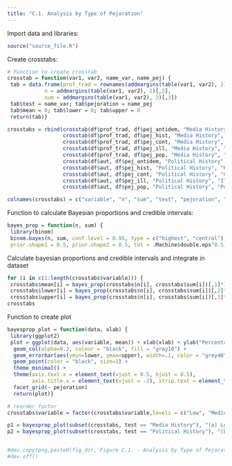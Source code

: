 ```yaml
---
title: "C.1. Analysis by Type of Pejoration"
---
```


Import data and libraries:
```r
source("source_file.R")
```

Create crosstabs:
```r
# Function to create crosstab
crosstab = function(var1, var2, name_var, name_pej) {
 tab = data.frame(prof_trad = rownames(addmargins(table(var1, var2), 2)),
            n = addmargins(table(var1, var2), 2)[,2],
            sum = addmargins(table(var1, var2), 2)[,3])
 tab$test = name_var; tab$pejoration = name_pej
 tab$mean = 0; tab$lower = 0; tab$upper = 0
 return(tab)}

crosstabs = rbind(crosstab(df$prof_trad, df$pej_antidem, "Media History", "Antidemocratic"), 
                  crosstab(df$prof_trad, df$pej_hist, "Media History", "Historical"), 
                  crosstab(df$prof_trad, df$pej_cont, "Media History", "Contemporary"), 
                  crosstab(df$prof_trad, df$pej_ill, "Media History", "Illiberal"),
                  crosstab(df$prof_trad, df$pej_pop, "Media History", "Populist"),
                  crosstab(df$aut, df$pej_antidem, "Political History", "Antidemocratic"), 
                  crosstab(df$aut, df$pej_hist, "Political History", "Historical"), 
                  crosstab(df$aut, df$pej_cont, "Political History", "Contemporary"), 
                  crosstab(df$aut, df$pej_ill, "Political History", "Illiberal"),
                  crosstab(df$aut, df$pej_pop, "Political History", "Populist"))

colnames(crosstabs) = c("variable", "n", "sum", "test", "pejoration", "mean", "lower", "upper")
```

Function to calculate Bayesian proportions and credible intervals:
```r
bayes_prop = function(n, sum) {
 library(binom)
 binom.bayes(n, sum, conf.level = 0.95, type = c("highest", "central"), 
 prior.shape1 = 0.5, prior.shape2 = 0.5, tol = .Machine$double.eps^0.5, maxit = 1000)[,c(6:8)]}
```

Calculate bayesian proportions and credible intervals and integrate in dataset
```r
for (i in c(1:length(crosstabs$variable))) {
 crosstabs$mean[i] = bayes_prop(crosstabs$n[i], crosstabs$sum[i])[,1]*100
 crosstabs$lower[i] = bayes_prop(crosstabs$n[i], crosstabs$sum[i])[,2]*100
 crosstabs$upper[i] = bayes_prop(crosstabs$n[i], crosstabs$sum[i])[,3]*100}
crosstabs
```

Function to create plot
```r
bayesprop_plot = function(data, xlab) {
 library(ggplot2)
 plot = ggplot(data, aes(variable, mean)) + xlab(xlab) + ylab("Percentage") + 
  geom_col(alpha=0.2, colour = "black", fill = "gray10") +
  geom_errorbar(aes(ymin=lower, ymax=upper), width=.1, color = "grey40") + 
  geom_point(color = "black", size=1) +
  theme_minimal() + 
  theme(axis.text.x = element_text(vjust = 0.5, hjust = 0.5), 
        axis.title.x = element_text(vjust = -2), strip.text = element_text(size = 12)) + 
  facet_grid(~ pejoration)
  return(plot)}

# reorder factor
crosstabs$variable = factor(crosstabs$variable,levels = c("Low", "Medium", "High", "No", "Yes")) 
```

```r

p1 = bayesprop_plot(subset(crosstabs, test == "Media History"), "(a) Level of Professionalism") 
p2 = bayesprop_plot(subset(crosstabs, test == "Political History"), "(b) Authoritarian Past") 


#dev.copy(png,paste0(fig_dir,'Figure C.1. - Analysis by Type of Pejoration.png'), width = 3600, height = 1800, res=400)
#dev.off()
```
